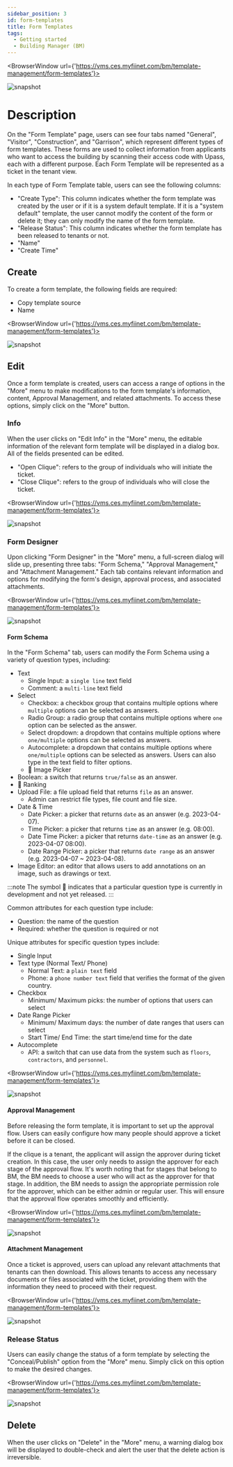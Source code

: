 ---
sidebar_position: 3
id: form-templates
title: Form Templates
tags:
  - Getting started
  - Building Manager (BM)
---


<BrowserWindow url={'https://vms.ces.myfiinet.com/bm/template-management/form-templates'}>

![snapshot](../../assets/bm/bm-form-template-zh-hant.png)

</BrowserWindow>

# Description

On the "Form Template" page, users can see four tabs named "General", "Visitor", "Construction", and "Garrison", which represent different types of form templates. These forms are used to collect information from applicants who want to access the building by scanning their access code with Upass, each with a different purpose. Each Form Template will be represented as a ticket in the tenant view.

In each type of Form Template table, users can see the following columns:

- "Create Type": This column indicates whether the form template was created by the user or if it is a system default template. If it is a "system default" template, the user cannot modify the content of the form or delete it; they can only modify the name of the form template.
- "Release Status": This column indicates whether the form template has been released to tenants or not.
- "Name"
- "Create Time"

## Create

To create a form template, the following fields are required:

- Copy template source
- Name

<BrowserWindow url={'https://vms.ces.myfiinet.com/bm/template-management/form-templates'}>

![snapshot](../../assets/bm/bm-create-form-template-zh-hant.png)

</BrowserWindow>

## Edit

Once a form template is created, users can access a range of options in the "More" menu to make modifications to the form template's information, content, Approval Management, and related attachments. To access these options, simply click on the "More" button.

### Info

When the user clicks on "Edit Info" in the "More" menu, the editable information of the relevant form template will be displayed in a dialog box. All of the fields presented can be edited.

- "Open Clique": refers to the group of individuals who will initiate the ticket.
- "Close Clique": refers to the group of individuals who will close the ticket.

<BrowserWindow url={'https://vms.ces.myfiinet.com/bm/template-management/form-templates'}>

![snapshot](../../assets/bm/bm-edit-form-template-zh-hant.png)

</BrowserWindow>

### Form Designer

Upon clicking "Form Designer" in the "More" menu, a full-screen dialog will slide up, presenting three tabs: "Form Schema," "Approval Management," and "Attachment Management." Each tab contains relevant information and options for modifying the form's design, approval process, and associated attachments.

<BrowserWindow url={'https://vms.ces.myfiinet.com/bm/template-management/form-templates'}>

![snapshot](../../assets/bm/bm-form-template-menu-form-designer-zh-hant.png)

</BrowserWindow>

#### Form Schema

<Tabs>
  <TabItem value="questionType" label="Question Type" default>
  In the "Form Schema" tab, users can modify the Form Schema using a variety of question types, including:

- Text
  - Single Input: a `single line` text field
  - Comment: a `multi-line` text field
- Select
  - Checkbox: a checkbox group that contains multiple options where `multiple` options can be selected as answers.
  - Radio Group: a radio group that contains multiple options where `one` option can be selected as the answer.
  - Select dropdown: a dropdown that contains multiple options where `one/multiple` options can be selected as answers.
  - Autocomplete: a dropdown that contains multiple options where `one/multiple` options can be selected as answers. Users can also type in the text field to filter options.
  - 🚧 Image Picker
- Boolean: a switch that returns `true/false` as an answer.
- 🚧 Ranking
- Upload File: a file upload field that returns `file` as an answer.
  - Admin can restrict file types, file count and file size.
- Date & Time
  - Date Picker: a picker that returns `date` as an answer (e.g. 2023-04-07).
  - Time Picker: a picker that returns `time` as an answer (e.g. 08:00).
  - Date Time Picker: a picker that returns `date-time` as an answer (e.g. 2023-04-07 08:00).
  - Date Range Picker: a picker that returns `date range` as an answer (e.g. 2023-04-07 ~ 2023-04-08).
- Image Editor: an editor that allows users to add annotations on an image, such as drawings or text.

:::note
The symbol 🚧 indicates that a particular question type is currently in development and not yet released.
:::

  </TabItem>

<TabItem value="attribute" label="Attributes">
    
Common attributes for each question type include:

- Question: the name of the question
- Required: whether the question is required or not

Unique attributes for specific question types include:

- Single Input
- Text type (Normal Text/ Phone)
  - Normal Text: a `plain text` field
  - Phone: a `phone number text` field that verifies the format of the given country.
- Checkbox
  - Minimum/ Maximum picks: the number of options that users can select
- Date Range Picker
  - Minimum/ Maximum days: the number of date ranges that users can select
  - Start Time/ End Time: the start time/end time for the date
- Autocomplete
  - API: a switch that can use data from the system such as `floors`, `contractors`, and `personnel`.

</TabItem>

</Tabs>

<BrowserWindow url={'https://vms.ces.myfiinet.com/bm/template-management/form-templates'}>

![snapshot](../../assets/bm/bm-form-template-form-designer-form-zh-hant.png)

</BrowserWindow>

#### Approval Management

Before releasing the form template, it is important to set up the approval flow. Users can easily configure how many people should approve a ticket before it can be closed.

If the clique is a tenant, the applicant will assign the approver during ticket creation. In this case, the user only needs to assign the approver for each stage of the approval flow. It's worth noting that for stages that belong to BM, the BM needs to choose a user who will act as the approver for that stage. In addition, the BM needs to assign the appropriate permission role for the approver, which can be either admin or regular user. This will ensure that the approval flow operates smoothly and efficiently.

<BrowserWindow url={'https://vms.ces.myfiinet.com/bm/template-management/form-templates'}>

![snapshot](../../assets/bm/bm-form-template-form-designer-approval-zh-hant.png)

</BrowserWindow>

#### Attachment Management

Once a ticket is approved, users can upload any relevant attachments that tenants can then download. This allows tenants to access any necessary documents or files associated with the ticket, providing them with the information they need to proceed with their request.

<BrowserWindow url={'https://vms.ces.myfiinet.com/bm/template-management/form-templates'}>

![snapshot](../../assets/bm/bm-form-template-form-designer-attachement-zh-hant.png)

</BrowserWindow>

### Release Status

Users can easily change the status of a form template by selecting the "Conceal/Publish" option from the "More" menu. Simply click on this option to make the desired changes.

<BrowserWindow url={'https://vms.ces.myfiinet.com/bm/template-management/form-templates'}>

![snapshot](../../assets/bm/bm-form-template-menu-status-zh-hant.png)

</BrowserWindow>

## Delete

When the user clicks on "Delete" in the "More" menu, a warning dialog box will be displayed to double-check and alert the user that the delete action is irreversible.
